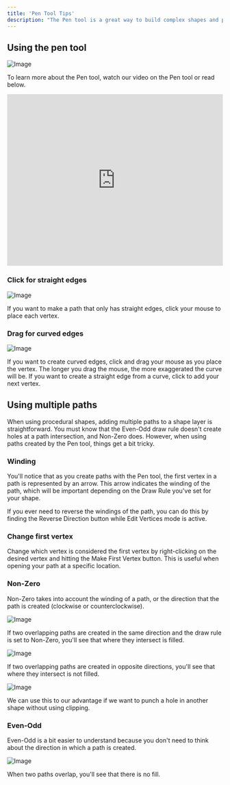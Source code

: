 ```yaml
---
title: 'Pen Tool Tips'
description: "The Pen tool is a great way to build complex shapes and paths, but it's not always the most simple tool. Here are a few things to remember when using the pen tool that will help you get started."
---
```


## Using the pen tool 

![Image](https://ucarecdn.com/521d7d28-aa37-4227-a19e-29e60401c709/)

To learn more about the Pen tool, watch our video on the Pen tool or read below.

<iframe width="100%" height="400" src="https://www.youtube.com/embed/5-coKfHJ-Jc?si=jNsItg4XZmUTpJyx" title="YouTube video player" frameborder="0" allow="accelerometer; autoplay; clipboard-write; encrypted-media; gyroscope; picture-in-picture; web-share" referrerpolicy="strict-origin-when-cross-origin" allowfullscreen></iframe>

### Click for straight edges 

![Image](https://ucarecdn.com/9d41a1a3-70bc-4da0-98e3-50dc1904766c/)

If you want to make a path that only has straight edges, click your mouse to place each vertex.

### Drag for curved edges 

![Image](https://ucarecdn.com/e556c9ca-d6c7-44cf-b341-f9884848ee07/)

If you want to create curved edges, click and drag your mouse as you place the vertex. The longer you drag the mouse, the more exaggerated the curve will be. If you want to create a straight edge from a curve, click to add your next vertex.

## Using multiple paths 

When using procedural shapes, adding multiple paths to a shape layer is straightforward. You must know that the Even-Odd draw rule doesn't create holes at a path intersection, and Non-Zero does. However, when using paths created by the Pen tool, things get a bit tricky.

### Winding

You'll notice that as you create paths with the Pen tool, the first vertex in a path is represented by an arrow. This arrow indicates the winding of the path, which will be important depending on the Draw Rule you've set for your shape.

If you ever need to reverse the windings of the path, you can do this by finding the Reverse Direction button while Edit Vertices mode is active.

### Change first vertex 

Change which vertex is considered the first vertex by right-clicking on the desired vertex and hitting the Make First Vertex button. This is useful when opening your path at a specific location.

### Non-Zero 

Non-Zero takes into account the winding of a path, or the direction that the path is created (clockwise or counterclockwise).

![Image](https://ucarecdn.com/e7825e2e-3392-41b5-a2f3-5125950cfaed/)

If two overlapping paths are created in the same direction and the draw rule is set to Non-Zero, you'll see that where they intersect is filled.

![Image](https://ucarecdn.com/512f3585-9385-45aa-bc56-32d4d0c3a282/)

If two overlapping paths are created in opposite directions, you'll see that where they intersect is not filled.

![Image](https://ucarecdn.com/578dc163-e859-4a41-8741-bdca7939314c/)

We can use this to our advantage if we want to punch a hole in another shape without using clipping.

### Even-Odd 

Even-Odd is a bit easier to understand because you don't need to think about the direction in which a path is created.

![Image](https://ucarecdn.com/5c3510f5-476f-484c-881f-134331b8ea1b/)

When two paths overlap, you'll see that there is no fill.